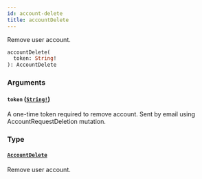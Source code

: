 ```yaml
---
id: account-delete
title: accountDelete
---
```


Remove user account.

```graphql
accountDelete(
  token: String!
): AccountDelete

```

### Arguments

#### `token` ([`String!`](/api-reference/scalars/string.mdx))

A one-time token required to remove account. Sent by email using AccountRequestDeletion mutation.

### Type

#### [`AccountDelete`](/api-reference/objects/account-delete.mdx)

Remove user account.
